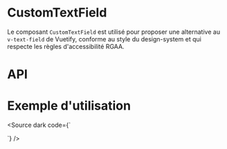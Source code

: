 
<Meta of={CustomTextFieldStories} />

# CustomTextField

Le composant `CustomTextField` est utilisé pour proposer une alternative au `v-text-field` de Vuetify, conforme au style du design-system et qui  respecte les règles d'accessibilité RGAA.

<Canvas of={CustomTextFieldStories.Default} />


# API

<Controls of={CustomTextFieldStories.Default} />


# Exemple d'utilisation

<Source
    dark code={`
<script setup lang="ts">

	const model = ref('')

</script>

<template>
	<main class="ma-12">
		Text saisie: {{ model }}
		<div class="d-flex flex-wrap align-center">
        <CustomTextField
				v-model="model"
				label="Label"
				color="primary"
				is-clearable
			/>
		</div>
	</main>
</template>
`}
/>
